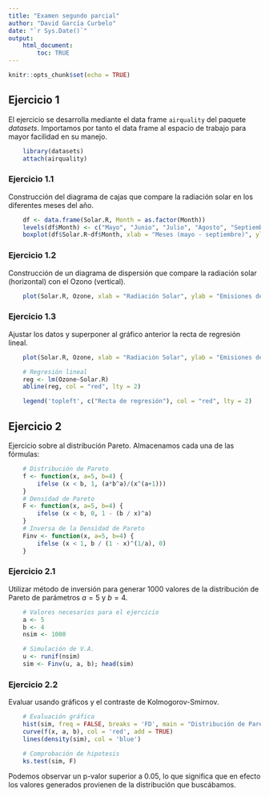 ```yaml
---
title: "Examen segundo parcial"
author: "David García Curbelo"
date: "`r Sys.Date()`"
output: 
    html_document:
        toc: TRUE
---
```


```r
knitr::opts_chunk$set(echo = TRUE)
```


## Ejercicio 1

El ejercicio se desarrolla mediante el data frame `airquality` del paquete *datasets*. Importamos por tanto
el data frame al espacio de trabajo para mayor facilidad en su manejo.
```r
    library(datasets)
    attach(airquality)
```

### Ejercicio 1.1
Construcción del diagrama de cajas que compare la radiación solar en los diferentes meses del año.
```r
    df <- data.frame(Solar.R, Month = as.factor(Month)) 
    levels(df$Month) <- c("Mayo", "Junio", "Julio", "Agosto", "Septiembre")
    boxplot(df$Solar.R~df$Month, xlab = "Meses (mayo - septiembre)", ylab = "Radiación Solar")
```

### Ejercicio 1.2
Construcción de un diagrama de dispersión que compare la radiación solar (horizontal) con el Ozono (vertical).
```r
    plot(Solar.R, Ozone, xlab = "Radiación Solar", ylab = "Emisiones de Ozono")
```

### Ejercicio 1.3
Ajustar los datos y superponer al gráfico anterior la recta de regresión lineal.
```r
    plot(Solar.R, Ozone, xlab = "Radiación Solar", ylab = "Emisiones de Ozono")

    # Regresión lineal
    reg <- lm(Ozone~Solar.R)
    abline(reg, col = "red", lty = 2)

    legend('topleft', c("Recta de regresión"), col = "red", lty = 2)
```



## Ejercicio 2
Ejercicio sobre al distribución Pareto. Almacenamos cada una de las fórmulas:
```r
    # Distribución de Pareto
    f <- function(x, a=5, b=4) {
        ifelse (x < b, 1, (a*b^a)/(x^(a+1)))
    }
    # Densidad de Pareto
    F <- function(x, a=5, b=4) {
        ifelse (x < b, 0, 1 - (b / x)^a)
    }
    # Inversa de la Densidad de Pareto
    Finv <- function(x, a=5, b=4) {
        ifelse (x < 1, b / (1 - x)^(1/a), 0)
    }
```

### Ejercicio 2.1
Utilizar método de inversión para generar 1000 valores de la distribución de Pareto de parámetros $a = 5$ y $b = 4$.
```r
    # Valores necesarios para el ejercicio
    a <- 5
    b <- 4
    nsim <- 1000

    # Simulación de V.A.
    u <- runif(nsim)
    sim <- Finv(u, a, b); head(sim)
```

### Ejercicio 2.2
Evaluar usando gráficos y el contraste de Kolmogorov-Smirnov.
```r
    # Evaluación gráfica
    hist(sim, freq = FALSE, breaks = 'FD', main = "Distribución de Pareto", xlab = "Simulaciones", ylab = "Densidad")
    curve(f(x, a, b), col = 'red', add = TRUE)
    lines(density(sim), col = 'blue')

    # Comprobación de hipotesis
    ks.test(sim, F) 
```
Podemos observar un p-valor superior a 0.05, lo que significa que en efecto los valores generados 
provienen de la distribución que buscábamos.